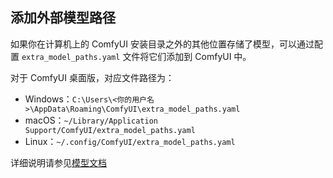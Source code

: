 ## 添加外部模型路径

如果你在计算机上的 ComfyUI 安装目录之外的其他位置存储了模型，可以通过配置 `extra_model_paths.yaml` 文件将它们添加到 ComfyUI 中。

对于 ComfyUI 桌面版，对应文件路径为：
- Windows：`C:\Users\<你的用户名>\AppData\Roaming\ComfyUI\extra_model_paths.yaml`
- macOS：`~/Library/Application Support/ComfyUI/extra_model_paths.yaml`
- Linux：`~/.config/ComfyUI/extra_model_paths.yaml`

详细说明请参见[模型文档](/zh-CN/development/core-concepts/models#adding-external-model-paths)